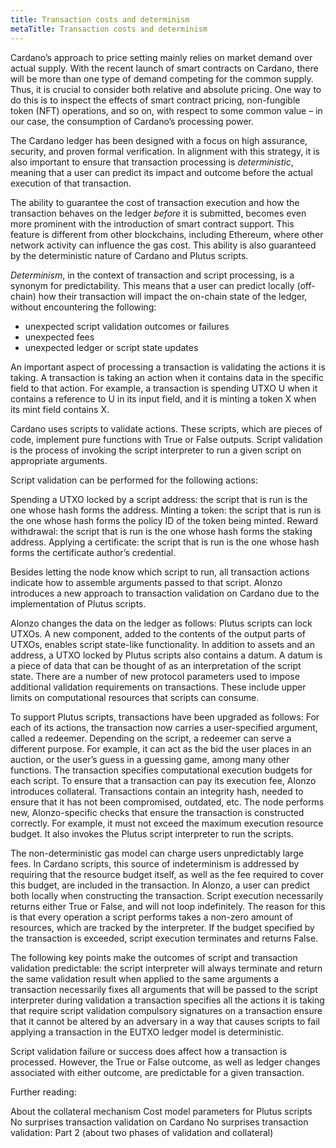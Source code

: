 ```yaml
---
title: Transaction costs and determinism
metaTitle: Transaction costs and determinism
---
```


Cardano’s approach to price setting mainly relies on market demand over actual supply. With the recent launch of smart contracts on Cardano, there will be more than one type of demand competing for the common supply. Thus, it is crucial to consider both relative and absolute pricing. One way to do this is to inspect the effects of smart contract pricing, non-fungible token (NFT) operations, and so on, with respect to some common value – in our case, the consumption of Cardano’s processing power. 

The Cardano ledger has been designed with a focus on high assurance, security, and proven formal verification. In alignment with this strategy, it is also important to ensure that transaction processing is *deterministic*, meaning that a user can predict its impact and outcome before the actual execution of that transaction.

The ability to guarantee the cost of transaction execution and how the transaction behaves on the ledger *before* it is submitted, becomes even more prominent with the introduction of smart contract support. This feature is different from other blockchains, including Ethereum, where other network activity can influence the gas cost. This ability is also guaranteed by the deterministic nature of Cardano and Plutus scripts. 

*Determinism*, in the context of transaction and script processing, is a synonym for predictability. This means that a user can predict locally (off-chain) how their transaction will impact the on-chain state of the ledger, without encountering the following:
- unexpected script validation outcomes or failures
- unexpected fees
- unexpected ledger or script state updates

An important aspect of processing a transaction is validating the actions it is taking. A transaction is taking an action when it contains data in the specific field to that action. For example, a transaction is spending UTXO U when it contains a reference to U in its input field, and it is minting a token X when its mint field contains X. 

Cardano uses scripts to validate actions. These scripts, which are pieces of code, implement pure functions with True or False outputs. Script validation is the process of invoking the script interpreter to run a given script on appropriate arguments. 


Script validation can be performed for the following actions:

Spending a UTXO locked by a script address: the script that is run is the one whose hash forms the address. 
Minting a token: the script that is run is the one whose hash forms the policy ID of the token being minted. 
Reward withdrawal: the script that is run is the one whose hash forms the staking address.
Applying a certificate: the script that is run is the one whose hash forms the certificate author’s credential.

Besides letting the node know which script to run, all transaction actions indicate how to assemble arguments passed to that script. Alonzo introduces a new approach to transaction validation on Cardano due to the implementation of Plutus scripts.

Alonzo changes the data on the ledger as follows: 
Plutus scripts can lock UTXOs.
A new component, added to the contents of the output parts of UTXOs, enables script state-like functionality. In addition to assets and an address, a UTXO locked by Plutus scripts also contains a datum. A datum is a piece of data that can be thought of as an interpretation of the script state. 
There are a number of new protocol parameters used to impose additional validation requirements on transactions. These include upper limits on computational resources that scripts can consume. 

To support Plutus scripts, transactions have been upgraded as follows: 
For each of its actions, the transaction now carries a user-specified argument, called a redeemer. Depending on the script, a redeemer can serve a different purpose. For example, it can act as the bid the user places in an auction, or the user’s guess in a guessing game, among many other functions.
The transaction specifies computational execution budgets for each script.
To ensure that a transaction can pay its execution fee, Alonzo introduces collateral. 
Transactions contain an integrity hash, needed to ensure that it has not been compromised, outdated, etc. 
The node performs new, Alonzo-specific checks that ensure the transaction is constructed correctly. For example, it must not exceed the maximum execution resource budget. It also invokes the Plutus script interpreter to run the scripts. 

The non-deterministic gas model can charge users unpredictably large fees. In Cardano scripts, this source of indeterminism is addressed by requiring that the resource budget itself, as well as the fee required to cover this budget, are included in the transaction. In Alonzo, a user can predict both locally when constructing the transaction. Script execution necessarily returns either True or False, and will not loop indefinitely. The reason for this is that every operation a script performs takes a non-zero amount of resources, which are tracked by the interpreter. If the budget specified by the transaction is exceeded, script execution terminates and returns False. 

The following key points make the outcomes of script and transaction validation predictable:
the script interpreter will always terminate and return the same validation result when applied to the same arguments
a transaction necessarily fixes all arguments that will be passed to the script interpreter during validation 
a transaction specifies all the actions it is taking that require script validation
compulsory signatures on a transaction ensure that it cannot be altered by an adversary in a way that causes scripts to fail
applying a transaction in the EUTXO ledger model is deterministic.

Script validation failure or success does affect how a transaction is processed. However, the True or False outcome, as well as ledger changes associated with either outcome, are predictable for a given transaction.

Further reading:

About the collateral mechanism
Cost model parameters for Plutus scripts 
No surprises transaction validation on Cardano
No surprises transaction validation: Part 2 (about two phases of validation and collateral)
